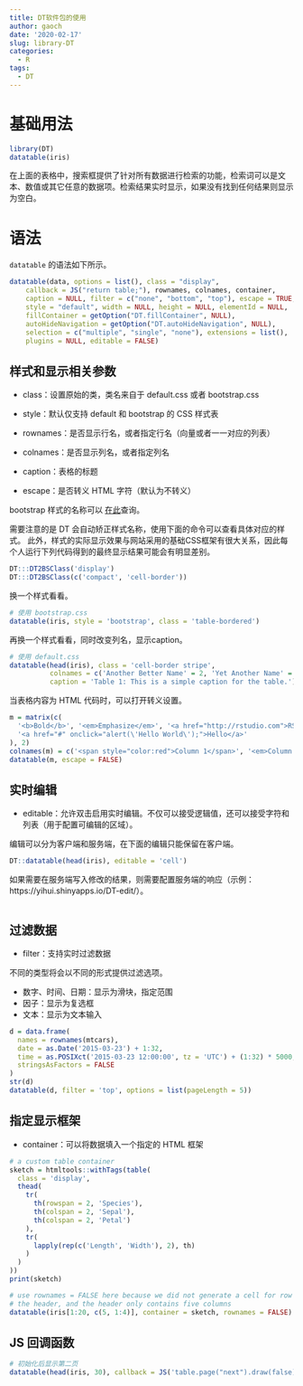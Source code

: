 ```yaml
---
title: DT软件包的使用
author: gaoch
date: '2020-02-17'
slug: library-DT
categories:
  - R
tags:
  - DT
---
```



# 基础用法

```r
library(DT)
datatable(iris)
```

在上面的表格中，搜索框提供了针对所有数据进行检索的功能，检索词可以是文本、数值或其它任意的数据项。检索结果实时显示，如果没有找到任何结果则显示为空白。

# 语法

`datatable` 的语法如下所示。


```r
datatable(data, options = list(), class = "display",
    callback = JS("return table;"), rownames, colnames, container,
    caption = NULL, filter = c("none", "bottom", "top"), escape = TRUE,
    style = "default", width = NULL, height = NULL, elementId = NULL,
    fillContainer = getOption("DT.fillContainer", NULL),
    autoHideNavigation = getOption("DT.autoHideNavigation", NULL),
    selection = c("multiple", "single", "none"), extensions = list(),
    plugins = NULL, editable = FALSE)
```

## 样式和显示相关参数


- class：设置原始的类，类名来自于 default.css 或者 bootstrap.css

- style：默认仅支持 default 和 bootstrap 的 CSS 样式表

- rownames：是否显示行名，或者指定行名（向量或者一一对应的列表）

- colnames：是否显示列名，或者指定列名

- caption：表格的标题

- escape：是否转义 HTML 字符（默认为不转义）

bootstrap 样式的名称可以 [在此](http://getbootstrap.com/css/#tables)查询。

需要注意的是 DT 会自动矫正样式名称，使用下面的命令可以查看具体对应的样式。
此外，样式的实际显示效果与网站采用的基础CSS框架有很大关系，因此每个人运行下列代码得到的最终显示结果可能会有明显差别。

```r
DT:::DT2BSClass('display')
DT:::DT2BSClass(c('compact', 'cell-border'))
```

换一个样式看看。

```r
# 使用 bootstrap.css
datatable(iris, style = 'bootstrap', class = 'table-bordered')

```

再换一个样式看看，同时改变列名，显示caption。


```r
# 使用 default.css
datatable(head(iris), class = 'cell-border stripe', 
          colnames = c('Another Better Name' = 2, 'Yet Another Name' = 4),
          caption = 'Table 1: This is a simple caption for the table.')

```


当表格内容为 HTML 代码时，可以打开转义设置。

```r
m = matrix(c(
  '<b>Bold</b>', '<em>Emphasize</em>', '<a href="http://rstudio.com">RStudio</a>',
  '<a href="#" onclick="alert(\'Hello World\');">Hello</a>'
), 2)
colnames(m) = c('<span style="color:red">Column 1</span>', '<em>Column 2</em>')
datatable(m, escape = FALSE)
```



## 实时编辑

- editable：允许双击启用实时编辑。不仅可以接受逻辑值，还可以接受字符和列表（用于配置可编辑的区域）。

编辑可以分为客户端和服务端，在下面的编辑只能保留在客户端。

```r
DT::datatable(head(iris), editable = 'cell')
```


如果需要在服务端写入修改的结果，则需要配置服务端的响应（示例：https://yihui.shinyapps.io/DT-edit/）。

```r

```


## 过滤数据

- filter：支持实时过滤数据

不同的类型将会以不同的形式提供过滤选项。

  - 数字、时间、日期：显示为滑块，指定范围
  - 因子：显示为复选框
  - 文本：显示为文本输入
  
```r
d = data.frame(
  names = rownames(mtcars),
  date = as.Date('2015-03-23') + 1:32,
  time = as.POSIXct('2015-03-23 12:00:00', tz = 'UTC') + (1:32) * 5000,
  stringsAsFactors = FALSE
)
str(d)
datatable(d, filter = 'top', options = list(pageLength = 5))
```


## 指定显示框架

- container：可以将数据填入一个指定的 HTML 框架

```r
# a custom table container
sketch = htmltools::withTags(table(
  class = 'display',
  thead(
    tr(
      th(rowspan = 2, 'Species'),
      th(colspan = 2, 'Sepal'),
      th(colspan = 2, 'Petal')
    ),
    tr(
      lapply(rep(c('Length', 'Width'), 2), th)
    )
  )
))
print(sketch)
```

```r
# use rownames = FALSE here because we did not generate a cell for row names in
# the header, and the header only contains five columns
datatable(iris[1:20, c(5, 1:4)], container = sketch, rownames = FALSE)
```


## JS 回调函数

```r
# 初始化后显示第二页
datatable(head(iris, 30), callback = JS('table.page("next").draw(false);'))

```

